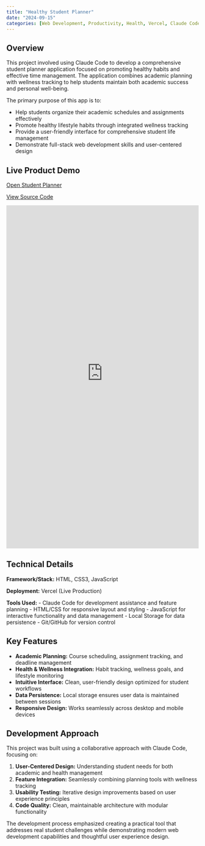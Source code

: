 ```yaml
---
title: "Healthy Student Planner"
date: "2024-09-15"
categories: [Web Development, Productivity, Health, Vercel, Claude Code]
---
```


## Overview

This project involved using Claude Code to develop a comprehensive student planner application focused on promoting healthy habits and effective time management. The application combines academic planning with wellness tracking to help students maintain both academic success and personal well-being.

The primary purpose of this app is to:

- Help students organize their academic schedules and assignments effectively
- Promote healthy lifestyle habits through integrated wellness tracking
- Provide a user-friendly interface for comprehensive student life management
- Demonstrate full-stack web development skills and user-centered design

## Live Product Demo

<div class="d-flex justify-content-center gap-3 my-4">
  <!-- Open App button -->
  <a class="btn btn-primary d-inline-flex align-items-center"
     href="https://my-first-app-eight-eta.vercel.app/"
     target="_blank" rel="noopener"
     aria-label="Open Healthy Student Planner app">
    <i class="fa-solid fa-window-restore me-2" aria-hidden="true"></i>
    Open Student Planner
  </a>

  <!-- GitHub Source button -->
  <a class="btn btn-outline-dark d-inline-flex align-items-center"
     href="https://github.com/ajnap/my-first-app"
     target="_blank" rel="noopener"
     aria-label="View Student Planner source code">
    <i class="fa-brands fa-github me-2" aria-hidden="true"></i>
    View Source Code
  </a>
</div>

<iframe src="https://my-first-app-eight-eta.vercel.app/"
        style="width:100%; height:900px; border:none;"
        allowfullscreen>
</iframe>

## Technical Details

**Framework/Stack:** HTML, CSS3, JavaScript

**Deployment:** Vercel (Live Production)

**Tools Used:**
- Claude Code for development assistance and feature planning
- HTML/CSS for responsive layout and styling
- JavaScript for interactive functionality and data management
- Local Storage for data persistence
- Git/GitHub for version control

## Key Features

- **Academic Planning:** Course scheduling, assignment tracking, and deadline management
- **Health & Wellness Integration:** Habit tracking, wellness goals, and lifestyle monitoring
- **Intuitive Interface:** Clean, user-friendly design optimized for student workflows
- **Data Persistence:** Local storage ensures user data is maintained between sessions
- **Responsive Design:** Works seamlessly across desktop and mobile devices

## Development Approach

This project was built using a collaborative approach with Claude Code, focusing on:

1. **User-Centered Design:** Understanding student needs for both academic and health management
2. **Feature Integration:** Seamlessly combining planning tools with wellness tracking
3. **Usability Testing:** Iterative design improvements based on user experience principles
4. **Code Quality:** Clean, maintainable architecture with modular functionality

The development process emphasized creating a practical tool that addresses real student challenges while demonstrating modern web development capabilities and thoughtful user experience design.